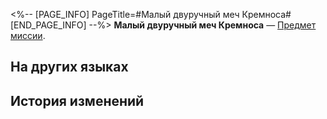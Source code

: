 <%-- [PAGE_INFO]
PageTitle=#Малый двуручный меч Кремноса#
[END_PAGE_INFO] --%>
{{Предмет Инфобокс
|id          = 140536
|Изображение = Предмет Малый двуручный меч Кремноса.png
|Тип         = Предмет миссии
|Инвентарь   = Миссии
|Редкость    = 3
|Эффект      = 
|Описание    = Двуручный меч Кремноса - особое оружие каструма Кремноса. Кажется, он был сломан и перекован.
}}
'''Малый двуручный меч Кремноса''' — [[Предмет миссии]].

==На других языках==
{{На других языках
|en   = Relatively Small Greatsword of Kremnos
|zhs  = 个头不大的悬锋重剑
|zht  = 個頭不大的懸鋒重劍
|ja   = 小ぶりなクレムノスの大剣
|ko   = 크지 않은 크렘노스 중검
|es   = Mandoble de Kremnos compacto
|fr   = Grande épée d'Acrokopis (pas si grande)
|ru   = Малый двуручный меч Кремноса
|th   = ดาบใหญ่ Kremnos ขนาดไม่ใหญ่
|vi   = Trọng Kiếm Kremnos Kích Thước Không Lớn
|de   = Kleines Großschwert von Kremnos
|id   = Greatsword of Kremnos yang Tidak Besar
|pt   = Grandespada de Kremnos Relativamente Pequena
}}

==История изменений==
{{История изменений|3.5}}